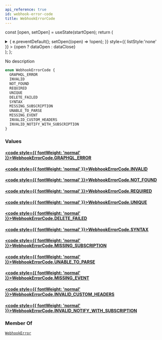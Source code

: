 ```yaml
---
api_reference: true
id: webhook-error-code
title: WebhookErrorCode
---
```






const [open, setOpen] = useState(startOpen);
return (
<details {...(open ? { open: true } : {})} className="details" style={{ border:'none', boxShadow:'none', background:'var(--ifm-background-color)' }}>
<summary
onClick={(e) => {
e.preventDefault();
setOpen((open) => !open);
}}
style={{ listStyle:'none' }} >
{open ? dataOpen : dataClose}
</summary>
{open && children}
</details>
);
};

No description

```graphql
enum WebhookErrorCode {
  GRAPHQL_ERROR
  INVALID
  NOT_FOUND
  REQUIRED
  UNIQUE
  DELETE_FAILED
  SYNTAX
  MISSING_SUBSCRIPTION
  UNABLE_TO_PARSE
  MISSING_EVENT
  INVALID_CUSTOM_HEADERS
  INVALID_NOTIFY_WITH_SUBSCRIPTION
}
```

### Values

#### [<code style={{ fontWeight: 'normal' }}>WebhookErrorCode.<b>GRAPHQL_ERROR</b></code>](#)

#### [<code style={{ fontWeight: 'normal' }}>WebhookErrorCode.<b>INVALID</b></code>](#)

#### [<code style={{ fontWeight: 'normal' }}>WebhookErrorCode.<b>NOT_FOUND</b></code>](#)

#### [<code style={{ fontWeight: 'normal' }}>WebhookErrorCode.<b>REQUIRED</b></code>](#)

#### [<code style={{ fontWeight: 'normal' }}>WebhookErrorCode.<b>UNIQUE</b></code>](#)

#### [<code style={{ fontWeight: 'normal' }}>WebhookErrorCode.<b>DELETE_FAILED</b></code>](#)

#### [<code style={{ fontWeight: 'normal' }}>WebhookErrorCode.<b>SYNTAX</b></code>](#)

#### [<code style={{ fontWeight: 'normal' }}>WebhookErrorCode.<b>MISSING_SUBSCRIPTION</b></code>](#)

#### [<code style={{ fontWeight: 'normal' }}>WebhookErrorCode.<b>UNABLE_TO_PARSE</b></code>](#)

#### [<code style={{ fontWeight: 'normal' }}>WebhookErrorCode.<b>MISSING_EVENT</b></code>](#)

#### [<code style={{ fontWeight: 'normal' }}>WebhookErrorCode.<b>INVALID_CUSTOM_HEADERS</b></code>](#)

#### [<code style={{ fontWeight: 'normal' }}>WebhookErrorCode.<b>INVALID_NOTIFY_WITH_SUBSCRIPTION</b></code>](#)

### Member Of

[`WebhookError`](../../../api-reference/webhooks/objects/webhook-error.mdx) <Badge class="badge badge--secondary" text="object"/>
